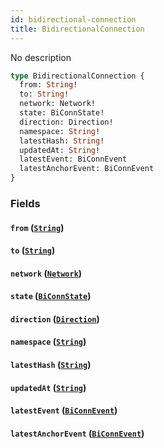 ```yaml
---
id: bidirectional-connection
title: BidirectionalConnection
---
```


No description

```graphql
type BidirectionalConnection {
  from: String!
  to: String!
  network: Network!
  state: BiConnState!
  direction: Direction!
  namespace: String!
  latestHash: String!
  updatedAt: String!
  latestEvent: BiConnEvent
  latestAnchorEvent: BiConnEvent
}
```

### Fields

#### `from` ([`String`](/V1/cyberconnect-api/reference/scalars/string))

#### `to` ([`String`](/V1/cyberconnect-api/reference/scalars/string))

#### `network` ([`Network`](/V1/cyberconnect-api/reference/enums/network))

#### `state` ([`BiConnState`](/V1/cyberconnect-api/reference/enums/bi-conn-state))

#### `direction` ([`Direction`](/V1/cyberconnect-api/reference/enums/direction))

#### `namespace` ([`String`](/V1/cyberconnect-api/reference/scalars/string))

#### `latestHash` ([`String`](/V1/cyberconnect-api/reference/scalars/string))

#### `updatedAt` ([`String`](/V1/cyberconnect-api/reference/scalars/string))

#### `latestEvent` ([`BiConnEvent`](/V1/cyberconnect-api/reference/objects/bi-conn-event))

#### `latestAnchorEvent` ([`BiConnEvent`](/V1/cyberconnect-api/reference/objects/bi-conn-event))
